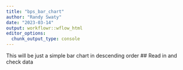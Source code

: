 ```yaml
---
title: "bps_bar_chart"
author: "Randy Swaty"
date: "2023-03-14"
output: workflowr::wflow_html
editor_options:
  chunk_output_type: console
---
```



This will be just a simple bar chart in descending order
## Read in and check data

```r

```

